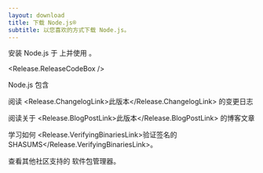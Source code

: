 ```yaml
---
layout: download
title: 下载 Node.js®
subtitle: 以您喜欢的方式下载 Node.js。
---
```


<section>
安装 Node.js <Release.VersionDropdown /> 于 <Release.OperatingSystemDropdown exclude={["AIX"]} /> 上并使用 <Release.PlatformDropdown />。

<Release.ReleaseCodeBox />
</section>

<section>
Node.js 包含 <Release.NpmLink />

阅读 <Release.ChangelogLink>此版本</Release.ChangelogLink> 的变更日志

阅读关于 <Release.BlogPostLink>此版本</Release.BlogPostLink> 的博客文章

学习如何 <Release.VerifyingBinariesLink>验证签名的 SHASUMS</Release.VerifyingBinariesLink>。

查看其他社区支持的 <LinkWithArrow href="/download/package-manager/all">软件包管理器</LinkWithArrow>。
</section>
